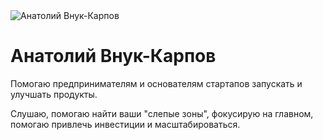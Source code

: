 <img alt="Анатолий Внук-Карпов" src="https://github.com/Vnukkarpov/2021/blob/main/static/avk1.png" />

# Анатолий Внук-Карпов

Помогаю предпринимателям и основателям стартапов запускать и улучшать продукты.

Слушаю, помогаю найти ваши "слепые зоны", фокусирую на главном, помогаю привлечь инвестиции и масштабироваться.


